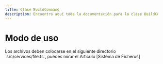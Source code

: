 ```yaml
---
title: Clase BuildCommand
description: Encuentra aquí toda la documentación para la clase BuildCommand.
---
```


# Modo de uso

<Aside type="danger">
  Los archivos deben colocarse en el siguiente directorio `src/services/file.ts`, puedes mirar el Articulo [Sistema de Ficheros]
</Aside>

